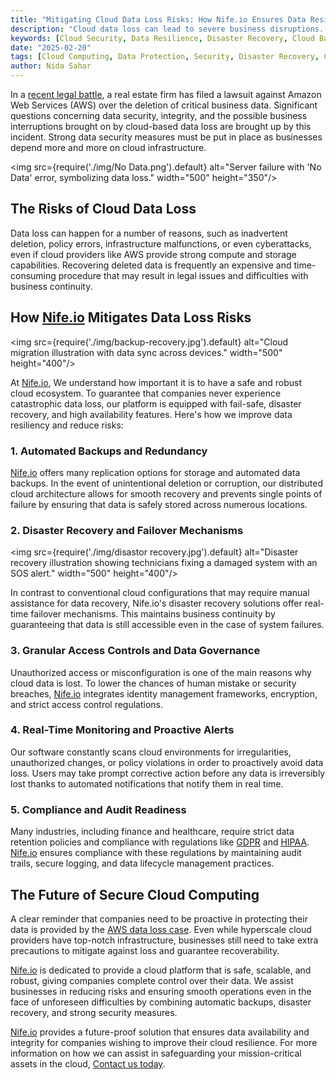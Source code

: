 ```yaml
---
title: "Mitigating Cloud Data Loss Risks: How Nife.io Ensures Data Resilience"
description: "Cloud data loss can lead to severe business disruptions. Learn how Nife.io safeguards data with automated backups, disaster recovery, and proactive security measures."
keywords: [Cloud Security, Data Resilience, Disaster Recovery, Cloud Backup, Cloud Data Protection, Nife.io, Business Continuity, Cybersecurity, Cloud Infrastructure]
date: "2025-02-20"
tags: [Cloud Computing, Data Protection, Security, Disaster Recovery, Cloud Backup, Business Continuity, Cybersecurity]
author: Nida Sahar
---
```


In a [recent legal battle](https://www.msn.com/en-in/money/news/real-estate-firm-files-case-against-amazon-web-services-over-deleted-data/ar-AA1zgmKW?ocid=finance-verthp-feeds), a real estate firm has filed a lawsuit against Amazon Web Services (AWS) over the deletion of critical business data. Significant questions concerning data security, integrity, and the possible business interruptions brought on by cloud-based data loss are brought up by this incident. Strong data security measures must be put in place as businesses depend more and more on cloud infrastructure.

<img src={require('./img/No Data.png').default} alt="Server failure with 'No Data' error, symbolizing data loss." width="500" height="350"/>
<br/>

## The Risks of Cloud Data Loss

Data loss can happen for a number of reasons, such as inadvertent deletion, policy errors, infrastructure malfunctions, or even cyberattacks, even if cloud providers like AWS provide strong compute and storage capabilities. Recovering deleted data is frequently an expensive and time-consuming procedure that may result in legal issues and difficulties with business continuity.

## How [Nife.io](https://www.nife.io/) Mitigates Data Loss Risks

<img src={require('./img/backup-recovery.jpg').default} alt="Cloud migration illustration with data sync across devices." width="500" height="400"/>
<br/>

At [Nife.io](https://www.nife.io/), We understand how important it is to have a safe and robust cloud ecosystem. To guarantee that companies never experience catastrophic data loss, our platform is equipped with fail-safe, disaster recovery, and high availability features. Here's how we improve data resiliency and reduce risks:

### 1. Automated Backups and Redundancy
[Nife.io](https://www.nife.io/) offers many replication options for storage and automated data backups. In the event of unintentional deletion or corruption, our distributed cloud architecture allows for smooth recovery and prevents single points of failure by ensuring that data is safely stored across numerous locations.

### 2. Disaster Recovery and Failover Mechanisms

<img src={require('./img/disastor recovery.jpg').default} alt="Disaster recovery illustration showing technicians fixing a damaged system with an SOS alert." width="500" height="400"/>
<br/>

In contrast to conventional cloud configurations that may require manual assistance for data recovery, Nife.io's disaster recovery solutions offer real-time failover mechanisms. This maintains business continuity by guaranteeing that data is still accessible even in the case of system failures.


### 3. Granular Access Controls and Data Governance

Unauthorized access or misconfiguration is one of the main reasons why cloud data is lost. To lower the chances of human mistake or security breaches, [Nife.io](https://www.nife.io/) integrates identity management frameworks, encryption, and strict access control regulations.


### 4. Real-Time Monitoring and Proactive Alerts
Our software constantly scans cloud environments for irregularities, unauthorized changes, or policy violations in order to proactively avoid data loss. Users may take prompt corrective action before any data is irreversibly lost thanks to automated notifications that notify them in real time.

### 5. Compliance and Audit Readiness
Many industries, including finance and healthcare, require strict data retention policies and compliance with regulations like [GDPR](https://gdpr.eu/) and [HIPAA](https://www.hhs.gov/hipaa/index.html). [Nife.io](https://www.nife.io/) ensures compliance with these regulations by maintaining audit trails, secure logging, and data lifecycle management practices.

## The Future of Secure Cloud Computing

A clear reminder that companies need to be proactive in protecting their data is provided by the [AWS data loss case](https://www.msn.com/en-in/money/news/real-estate-firm-files-case-against-amazon-web-services-over-deleted-data/ar-AA1zgmKW?ocid=finance-verthp-feeds). Even while hyperscale cloud providers have top-notch infrastructure, businesses still need to take extra precautions to mitigate against loss and guarantee recoverability.


[Nife.io](https://www.nife.io/) is dedicated to provide a cloud platform that is safe, scalable, and robust, giving companies complete control over their data. We assist businesses in reducing risks and ensuring smooth operations even in the face of unforeseen difficulties by combining automatic backups, disaster recovery, and strong security measures.


[Nife.io](https://www.nife.io/) provides a future-proof solution that ensures data availability and integrity for companies wishing to improve their cloud resilience. For more information on how we can assist in safeguarding your mission-critical assets in the cloud, [Contact us today](https://www.nife.io/contact).

